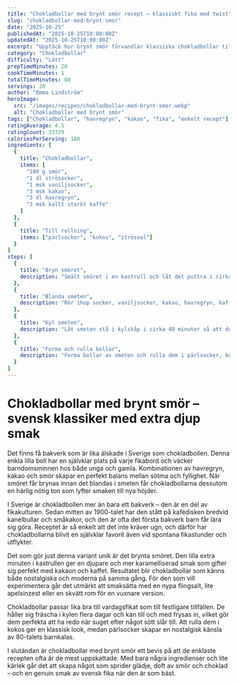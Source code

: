 ```yaml
---
title: "Chokladbollar med brynt smör recept – klassiskt fika med twist"
slug: "chokladbollar-med-brynt-smor"
date: "2025-10-25"
publishedAt: "2025-10-25T10:00:00Z"
updatedAt: "2025-10-25T10:00:00Z"
excerpt: "Upptäck hur brynt smör förvandlar klassiska chokladbollar till en lyxigare variant av Sveriges mest älskade fika. Enkelt, snabbt och oemotståndligt gott!"
category: "Chokladbollar"
difficulty: "Lätt"
prepTimeMinutes: 20
cookTimeMinutes: 1
totalTimeMinutes: 60
servings: 20
author: "Emma Lindström"
heroImage:
  src: "/images/recipes/chokladbollar-med-brynt-smor.webp"
  alt: "Chokladbollar med brynt smör"
tags: ["Chokladbollar", "havregryn", "kakao", "fika", "enkelt recept"]
ratingAverage: 4.5
ratingCount: 33729
caloriesPerServing: 180
ingredients: [
  {
    title: "Chokladbollar",
    items: [
      "100 g smör",
      "1 dl strösocker",
      "1 msk vaniljsocker",
      "3 msk kakao",
      "3 dl havregryn",
      "3 msk kallt starkt kaffe"
    ]
  },
  {
    title: "Till rullning",
    items: ["pärlsocker", "kokos", "strössel"]
  }
]
steps: [
  {
    title: "Bryn smöret",
    description: "Smält smöret i en kastrull och låt det puttra i cirka 1 minut tills det får en lätt nötaktig doft."
  },
  {
    title: "Blanda smeten",
    description: "Rör ihop socker, vaniljsocker, kakao, havregryn, kaffe och det brynta smöret med en elvisp till en jämn smet."
  },
  {
    title: "Kyl smeten",
    description: "Låt smeten stå i kylskåp i cirka 40 minuter så att den blir fastare och lättare att forma."
  },
  {
    title: "Forma och rulla bollar",
    description: "Forma bollar av smeten och rulla dem i pärlsocker, kokos eller strössel efter smak."
  }
]
---
```


# Chokladbollar med brynt smör – svensk klassiker med extra djup smak

Det finns få bakverk som är lika älskade i Sverige som chokladbollen. Denna enkla lilla boll har en självklar plats på varje fikabord och väcker barndomsminnen hos både unga och gamla. Kombinationen av havregryn, kakao och smör skapar en perfekt balans mellan sötma och fyllighet. När smöret får brynas innan det blandas i smeten får chokladbollarna dessutom en härlig nötig ton som lyfter smaken till nya höjder.

I Sverige är chokladbollen mer än bara ett bakverk – den är en del av fikakulturen. Sedan mitten av 1900-talet har den stått på kafédisken bredvid kanelbullar och småkakor, och den är ofta det första bakverk barn får lära sig göra. Receptet är så enkelt att det inte kräver ugn, och därför har chokladbollarna blivit en självklar favorit även vid spontana fikastunder och utflykter.

Det som gör just denna variant unik är det brynta smöret. Den lilla extra minuten i kastrullen ger en djupare och mer karamelliserad smak som gifter sig perfekt med kakaon och kaffet. Resultatet blir chokladbollar som känns både nostalgiska och moderna på samma gång. För den som vill experimentera går det utmärkt att smaksätta med en nypa flingsalt, lite apelsinzest eller en skvätt rom för en vuxnare version.

Chokladbollar passar lika bra till vardagsfikat som till festligare tillfällen. De håller sig fräscha i kylen flera dagar och kan till och med frysas in, vilket gör dem perfekta att ha redo när suget efter något sött slår till. Att rulla dem i kokos ger en klassisk look, medan pärlsocker skapar en nostalgisk känsla av 80-talets barnkalas.

I slutändan är chokladbollar med brynt smör ett bevis på att de enklaste recepten ofta är de mest uppskattade. Med bara några ingredienser och lite kärlek går det att skapa något som sprider glädje, doft av smör och choklad – och en genuin smak av svensk fika när den är som bäst.
